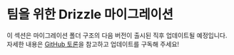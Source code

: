 # 팀을 위한 Drizzle 마이그레이션

이 섹션은 마이그레이션 폴더 구조의 다음 버전이 출시된 직후 업데이트될 예정입니다.  
자세한 내용은 [GitHub 토론](https://github.com/drizzle-team/drizzle-orm/discussions/2832)을 참고하고 업데이트를 구독해 주세요!


